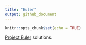 ```yaml
---
title: "Euler"
output: github_document
---
```


```r
knitr::opts_chunk$set(echo = TRUE)
```

[Project Euler](https://projecteuler.net/about) solutions.

